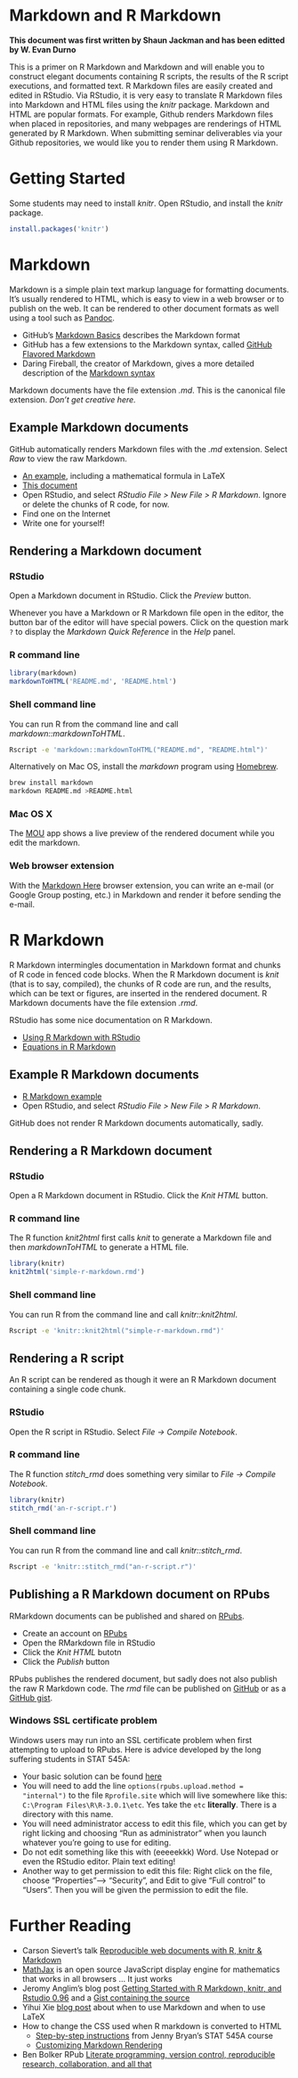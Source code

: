 Markdown and R Markdown
=======================

**This document was first written by Shaun Jackman and has been editted by W. Evan Durno**

This is a primer on R Markdown and Markdown and will enable you to construct elegant documents containing R scripts, the results of the R script executions, and formatted text. R Markdown files are easily created and edited in RStudio. Via RStudio, it is very easy to translate R Markdown files into Markdown and HTML files using the *knitr* package. Markdown and HTML are popular formats. For example, Github renders Markdown files when placed in repositories, and many webpages are renderings of HTML generated by R Markdown. When submitting seminar deliverables via your Github repositories, we would like you to render them using R Markdown. 

Getting Started
===============

Some students may need to install *knitr*. Open RStudio, and install the *knitr* package.

```r
install.packages('knitr')
```

Markdown
========

Markdown is a simple plain text markup language for formatting
documents. It's usually rendered to HTML, which is easy to view in a
web browser or to publish on the web. It can be rendered to other
document formats as well using a tool such as [Pandoc][pandoc].

- GitHub's [Markdown Basics][basics] describes the Markdown format
- GitHub has a few extensions to the Markdown syntax, called
  [GitHub Flavored Markdown][gfm]
- Daring Fireball, the creator of Markdown, gives a more detailed
  description of the [Markdown syntax][df]

Markdown documents have the file extension *.md*. This is the
canonical file extension. *Don't get creative here.*

[basics]: https://help.github.com/articles/markdown-basics
[gfm]: https://help.github.com/articles/github-flavored-markdown
[df]: http://daringfireball.net/projects/markdown/syntax
[pandoc]: http://johnmacfarlane.net/pandoc/

Example Markdown documents
--------------------------

GitHub automatically renders Markdown files with the *.md* extension.
Select *Raw* to view the raw Markdown.

- [An example][sampleMarkdown], including a mathematical formula in LaTeX
- [This document][thisdocument]
- Open RStudio, and select *RStudio File > New File > R Markdown*.
  Ignore or delete the chunks of R code, for now.
- Find one on the Internet
- Write one for yourself!

[sampleMarkdown]: https://github.com/STAT540-UBC/STAT540-UBC.github.io/blob/master/examples/rmdExample/rmdExample.md
[thisdocument]: https://github.com/STAT540-UBC/STAT540-UBC.github.io/blob/master/sm02a_rMarkdown.md

Rendering a Markdown document
-----------------------------

### RStudio

Open a Markdown document in RStudio. Click the *Preview* button.

Whenever you have a Markdown or R Markdown file open in the editor,
the button bar of the editor will have special powers. Click on the
question mark `?` to display the *Markdown Quick Reference* in the
*Help* panel.

### R command line

```r
library(markdown)
markdownToHTML('README.md', 'README.html')
```

### Shell command line

You can run R from the command line and call *markdown::markdownToHTML*.

```sh
Rscript -e 'markdown::markdownToHTML("README.md", "README.html")'
```

Alternatively on Mac OS, install the *markdown* program using
[Homebrew](http://brew.sh).

```sh
brew install markdown
markdown README.md >README.html
```

### Mac OS X

The [MOU](http://mouapp.com/) app shows a live preview of the
rendered document while you edit the markdown.

### Web browser extension

With the [Markdown Here](http://markdown-here.com/) browser extension,
you can write an e-mail (or Google Group posting, etc.) in Markdown
and render it before sending the e-mail.

R Markdown
==========

R Markdown intermingles documentation in Markdown format and chunks
of R code in fenced code blocks. When the R Markdown document is
*knit* (that is to say, compiled), the chunks of R code are run, and
the results, which can be text or figures, are inserted in the
rendered document. R Markdown documents have the file extension *.rmd*.

RStudio has some nice documentation on R Markdown.

- [Using R Markdown with RStudio][rstudiomd]
- [Equations in R Markdown][equations]

[rstudiomd]: http://www.rstudio.com/ide/docs/authoring/using_markdown
[equations]: http://www.rstudio.com/ide/docs/authoring/using_markdown_equations

Example R Markdown documents
----------------------------

- [R Markdown example][exampleRMarkdown]
- Open RStudio, and select *RStudio File > New File > R Markdown*.

GitHub does not render R Markdown documents automatically,
sadly.

[exampleRMarkdown]: https://github.com/STAT540-UBC/STAT540-UBC.github.io/blob/master/examples/rmdExample/rmdExample.Rmd
[resulting document]: https://github.com/STAT540-UBC/STAT540-UBC.github.io/blob/master/examples/rmdExample/rmdExample.html

Rendering a R Markdown document
-------------------------------

### RStudio

Open a R Markdown document in RStudio. Click the *Knit HTML* button.

### R command line

The R function *knit2html* first calls *knit* to generate a Markdown
file and then *markdownToHTML* to generate a HTML file.

```r
library(knitr)
knit2html('simple-r-markdown.rmd')
```

### Shell command line

You can run R from the command line and call *knitr::knit2html*.

```sh
Rscript -e 'knitr::knit2html("simple-r-markdown.rmd")'
```

Rendering a R script
--------------------

An R script can be rendered as though it were an R Markdown document
containing a single code chunk.

### RStudio

Open the R script in RStudio. Select *File -> Compile Notebook*.

### R command line

The R function *stitch_rmd* does something very similar to *File -> Compile Notebook*.

```r
library(knitr)
stitch_rmd('an-r-script.r')
```

### Shell command line

You can run R from the command line and call *knitr::stitch_rmd*.

```sh
Rscript -e 'knitr::stitch_rmd("an-r-script.r")'
```

Publishing a R Markdown document on RPubs
-----------------------------------------

RMarkdown documents can be published and shared on [RPubs][rpubs].

- Create an account on [RPubs][rpubs]
- Open the RMarkdown file in RStudio
- Click the *Knit HTML* butotn
- Click the *Publish* button

RPubs publishes the rendered document, but sadly does not also publish
the raw R Markdown code. The *rmd* file can be published on
[GitHub](github) or as a [GitHub gist](gist).

[rpubs]: http://rpubs.com
[github]: https://github.com
[gist]: https://gist.github.com

### Windows SSL certificate problem

Windows users may run into an SSL certificate problem when first attempting to upload to RPubs. Here is advice developed by the long suffering students in STAT 545A:

- Your basic solution can be found [here](http://support.rstudio.org/help/discussions/problems/2513-problem-with-publish-to-rpubs-windows-rstudio-096231)
- You will need to add the line `options(rpubs.upload.method = "internal")` to the file `Rprofile.site` which will live somewhere like this: `C:\Program Files\R\R-3.0.1\etc`. Yes take the `etc` __literally__. There is a directory with this name.
- You will need administrator access to edit this file, which you can get by right licking and choosing "Run as administrator" when you launch whatever you're going to use for editing.
- Do not edit something like this with (eeeeekkk) Word. Use Notepad or even the RStudio editor. Plain text editing!
- Another way to get permission to edit this file: Right click on the file, choose "Properties"--> "Security", and Edit to give "Full control" to "Users". Then you will be given the permission to edit the file.

Further Reading
===============

+ Carson Sievert's talk [Reproducible web documents with R, knitr & Markdown](http://cpsievert.github.io/slides/markdown/)
+ [MathJax](http://www.mathjax.org) is an open source JavaScript
  display engine for mathematics that works in all browsers ... It just
  works
+ Jeromy Anglim's blog post [Getting Started with R Markdown, knitr, and Rstudio 0.96](http://jeromyanglim.blogspot.ca/2012/05/getting-started-with-r-markdown-knitr.html)
  and a [Gist containing the source](https://gist.github.com/jeromyanglim/2716336)
+ Yihui Xie [blog post](http://yihui.name/en/2013/10/markdown-or-latex/)
  about when to use Markdown and when to use LaTeX
+ How to change the CSS used when R markdown is converted to HTML
  - [Step-by-step instructions](http://www.stat.ubc.ca/~jenny/STAT545A/topic10_tablesCSS.html)
    from Jenny Bryan's STAT 545A course
  - [Customizing Markdown Rendering](http://www.rstudio.com/ide/docs/authoring/markdown_custom_rendering)
+ Ben Bolker RPub [Literate programming, version control, reproducible research, collaboration, and all that](http://rpubs.com/bbolker/3153)